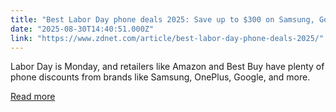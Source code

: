 ```yaml
---
title: "Best Labor Day phone deals 2025: Save up to $300 on Samsung, Google, and more"
date: "2025-08-30T14:40:51.000Z"
link: "https://www.zdnet.com/article/best-labor-day-phone-deals-2025/"
---
```


Labor Day is Monday, and retailers like Amazon and Best Buy have plenty of phone discounts from brands like Samsung, OnePlus, Google, and more.

[Read more](https://www.zdnet.com/article/best-labor-day-phone-deals-2025/)
